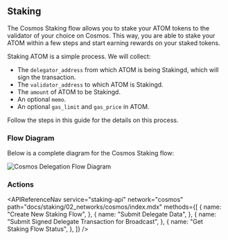 
## Staking

The Cosmos Staking flow allows you to stake your ATOM tokens to the validator of your choice on Cosmos.
This way, you are able to stake your ATOM within a few steps and start earning rewards on your staked tokens.

Staking ATOM is a simple process. We will collect:

- The `delegator_address` from which ATOM is being Stakingd, which will sign the transaction.
- The `validator_address` to which ATOM is Stakingd.
- The `amount` of ATOM to be Stakingd.
- An optional `memo`.
- An optional `gas_limit` and `gas_price` in ATOM.

Follow the steps in this guide for the details on this process.

### Flow Diagram

Below is a complete diagram for the Cosmos Staking flow:

<img src={img1} alt="Cosmos Delegation Flow Diagram" className="inline-image" />

### Actions

<APIReferenceNav
  service="staking-api"
  network="cosmos"
  path="docs/staking/02_networks/cosmos/index.mdx"
  methods={[
    {
      name: "Create New Staking Flow",
    },
    {
      name: "Submit Delegate Data",
    },
    {
      name: "Submit Signed Delegate Transaction for Broadcast",
    },
    {
      name: "Get Staking Flow Status",
    },
  ]}
/>
